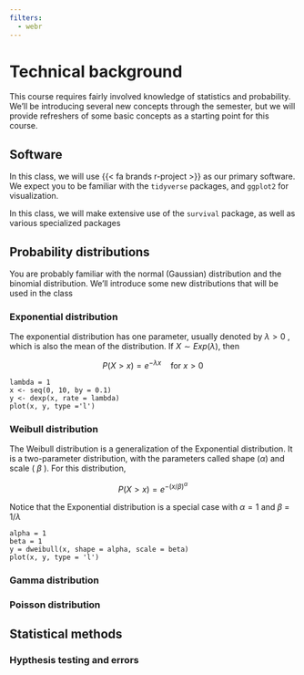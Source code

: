 ```yaml
---
filters: 
  - webr
---
```


# Technical background {#sec-tech}

This course requires fairly involved knowledge of statistics and probability.
We'll be introducing several new concepts through the semester, but we will
provide refreshers of some basic concepts as a starting point for this course.

## Software

In this class, we will use {{< fa brands r-project >}} as our primary software.
We expect you to be familiar with the `tidyverse` packages, and `ggplot2` for
visualization.

In this class, we will make extensive use of the `survival` package, as well as
various specialized packages

## Probability distributions

You are probably familiar with the normal (Gaussian) distribution and the
binomial distribution. We'll introduce some new distributions that will be used
in the class

### Exponential distribution

The exponential distribution has one parameter, usually denoted by $\lambda > 0$
, which is also the mean of the distribution. If $X\sim Exp(\lambda)$, then

$$
P(X > x) = e^{-\lambda x}\quad \text{for } x > 0
$$

```webr-r
lambda = 1
x <- seq(0, 10, by = 0.1)
y <- dexp(x, rate = lambda)
plot(x, y, type ='l')
```

### Weibull distribution

The Weibull distribution is a generalization of the Exponential distribution. It
is a two-parameter distribution, with the parameters called shape ($\alpha$) and
scale ( $\beta$ ). For this distribution,

$$
P(X > x ) = e^{-(x/\beta)^\alpha}
$$

Notice that the Exponential distribution is a special case with $\alpha = 1$ and
$\beta$ = $1/\lambda$

```webr-r
alpha = 1
beta = 1
y = dweibull(x, shape = alpha, scale = beta)
plot(x, y, type = 'l')
```

### Gamma distribution

### Poisson distribution

## Statistical methods

### Hypthesis testing and errors
